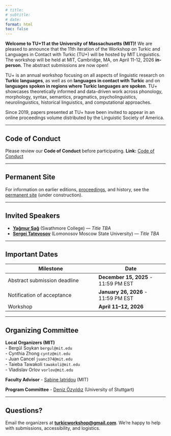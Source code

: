 ```yaml
---
# title:
# subtitle:
# date:
format: html
toc: false
---
```


**Welcome to TU+11 at the University of Massachusetts (MIT)!** We are pleased to announce that the 11th iteration of the Workshop on Turkic and Languages in Contact with Turkic (TU+) will be hosted by MIT Linguistics. The workshop will be held at MIT, Cambridge, MA, on April 11-12, 2026 **in-person**. The abstract submissions are now open!

TU+ is an annual workshop focusing on all aspects of linguistic research on **Turkic languages**, as well as on **languages in contact with Turkic** and on **languages spoken in regions where Turkic languages are spoken**. TU+ showcases theoretically informed and data-driven work across phonology, morphology, syntax, semantics, pragmatics, psycholinguistics, neurolinguistics, historical linguistics, and computational approaches.


::: callout-note
Since 2019, papers presented at TU+ have been invited to appear in an online proceedings volume distributed by the Linguistic Society of America.
:::

---

## Code of Conduct

Please review our **Code of Conduct** before participating.
**Link:** [Code of Conduct](code-of-conduct.html)

---

## Permanent Site

For information on earlier editions, [proceedings](https://journals.linguisticsociety.org/proceedings/index.php/tu/issue/archive), and history, see the [permanent site](https://turkicworkshop.github.io/) (under construction).

---

## Invited Speakers

- [**Yağmur Sağ**](https://www.yagmursag.com) (Swathmore College) — *Title TBA*
- [**Sergei Tatevosov**](http://otipl.philol.msu.ru/staff/people/tatevosov/tatevosov_eng.php) (Lomonosov Moscow State University) — *Title TBA*


---

## Important Dates

| Milestone                        | Date                    |
|---------------------------------|-------------------------|
| Abstract submission deadline    | **December 15, 2025** - 11:59 PM EST    |
| Notification of acceptance      | **January 26, 2026**  - 11:59 PM EST    |
| Workshop                        | **April 11–12, 2026**                   |


---

## Organizing Committee

**Local Organizers (MIT)** <br>
- Bergül Soykan `bergul@mit.edu` <br>
- Cynthia Zhong `cyntz@mit.edu`  <br>
- Juan Cancel `juanc374@mit.edu` <br>
- Taieba Tawakoli `tawakoli@mit.edu` <br>
- Vladislav Orlov `vorlov@mit.edu` <br>

**Faculty Advisor** 
- [Sabine Iatridou](https://linguistics.mit.edu/user/iatridou/) (MIT)

**Program Committee**
- [Deniz Özyıldız](https://deniz.fr) (University of Stuttgart)

---

## Questions?

Email the organizers at **[turkicworkshop@gmail.com](mailto:turkicworkshop@gmail.com)**.
We’re happy to help with submissions, accessibility, and logistics.
